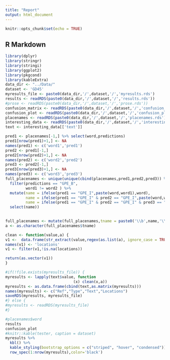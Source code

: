 ```yaml
---
title: "Report"
output: html_document
---
```


```r
knitr::opts_chunk$set(echo = TRUE)
```

## R Markdown


```r
library(dplyr)
library(stringr)
library(stringi)
library(ggplot2)
library(pkgcond)
library(kableExtra)
data_dir <- "../Data/"
dataset <- 'GD45'
myresults_file <- paste0(data_dir,'/',dataset,'/','myresults.rds')
results <- readRDS(paste0(data_dir,'/',dataset,'/','results.rds'))
#prose <- readRDS(paste0(data_dir,'/',dataset,'/','prose.rds'))
confusion_matrix <- readRDS(paste0(data_dir,'/',dataset,'/','confusion_matrix.rds'))
confusion_plot <- readRDS(paste0(data_dir,'/',dataset,'/','confusion_plot.rds'))
placenames <- readRDS(paste0(data_dir,'/',dataset,'/','placenames.rds'))
interesting_data <- readRDS(paste0(data_dir,'/',dataset,'/','interesting_data.rds'))
text <- interesting_data[['text']]

pred1 <- placenames[-1,] %>% select(word,predictions)
pred1[nrow(pred1)+1,] <- NA
names(pred1) <- c('word1','pred1')
pred2 <- pred1[-1,]
pred2[nrow(pred2)+1,] <- NA
names(pred2) <- c('word2','pred2')
pred3 <- pred2[-1,]
pred3[nrow(pred3)+1,] <- NA
names(pred3) <- c('word3','pred3')
full_placenames <- unique(unique(cbind(placenames,pred1,pred2,pred3)) %>%
  filter(predictions == "GPE_B",
         word1 != word2 ) %>%
  mutate(name = ifelse(pred1 == "GPE_I",paste(word,word1),word),
         name = ifelse(pred1 == "GPE_I" & pred2 == "GPE_I",paste(word,word1,word2),name),
         name = ifelse(pred1 == "GPE_I" & pred2 == "GPE_I" & pred3 == "GPE_I", paste(word,word1,word2,word3),name)) %>%
  select(name))
         

full_placenames <- mutate(full_placenames,tname = paste0('\\b',name,'\\b'))
a <- as.character(full_placenames$tname)

clean <- function(value,a) {
v1 <-  data.frame(str_extract(value,regex(as.list(a), ignore_case = TRUE)))
names(v1) <- 'locations'
v1 <- filter(v1,!is.na(locations))

return(as.vector(v1))
}

#if(!file.exists(myresults_file)) {
myresults <- lapply(text$value, function
                              (x) clean(x,a))
myresults <- as.data.frame(cbind(text,as.matrix(myresults)))
names(myresults) <- c("Ref","Type","Text","Locations")
saveRDS(myresults, myresults_file)
#} else {
#myresults <- readRDS(myresults_file)
#}

```

```r
#placenames$word
results
confusion_plot
#knitr::kable(tester, caption = dataset)
myresults %>%
  kbl() %>%
  kable_styling(bootstrap_options = c("striped", "hover", "condensed")) %>%
  row_spec(1:nrow(myresults),color='black')
```


